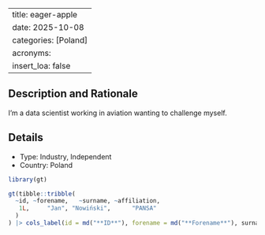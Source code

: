 
---
title: eager-apple
date: 2025-10-08
categories: [Poland]
acronyms:
  insert_loa: false
---

## Description and Rationale

I'm a data scientist working in aviation wanting to challenge myself.

## Details

* Type: Industry, Independent
* Country: Poland

```r
library(gt)

gt(tibble::tribble(
  ~id, ~forename,   ~surname, ~affiliation,
   1L,     "Jan", "Nowiński",      "PANSA"
  )
) |> cols_label(id = md("**ID**"), forename = md("**Forename**"), surname ~ md("**Surname**"), affiliation ~ md("**Affiliation**"))
```
